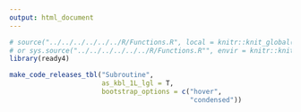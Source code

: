 ```yaml
---
output: html_document
---
```


```r
# source("../../../../../../R/Functions.R", local = knitr::knit_global())
# or sys.source("../../../../../../R/Functions.R"", envir = knitr::knit_global())
library(ready4)
```

```r
make_code_releases_tbl("Subroutine",
                       as_kbl_1L_lgl = T,
                       bootstrap_options = c("hover",
                                             "condensed"))
```



